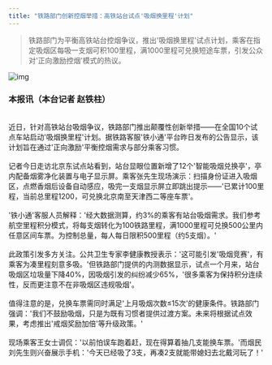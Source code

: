 ```yaml
---
title: "铁路部门创新控烟举措：高铁站台试点'吸烟换里程'计划"
---
```


>铁路部门为平衡高铁站台控烟争议，推出'吸烟换里程'试点计划，乘客在指定吸烟区每吸一支烟可积100里程，满1000里程可兑换短途车票，引发公众对'正向激励控烟'模式的热议。
<!-- truncate -->

![img](./img.png)

<h3>本报讯（本台记者 赵铁柱）</h3><br/>近日，针对高铁站台吸烟争议，铁路部门推出颠覆性创新举措——在全国10个试点车站启动'吸烟换里程'计划。据铁路客服'铁小通'平台昨日发布的公告显示，该计划旨在通过'正向激励'平衡控烟需求与部分乘客习惯。<br/><br/>记者今日走访北京东试点站看到，站台显眼位置新增了12个'智能吸烟兑换亭'，亭内配备烟雾净化装置与电子显示屏。乘客张先生现场演示：扫描身份证进入吸烟区，点燃香烟后设备自动感应，吸完一支烟显示屏立即跳出提示——'已累计100里程，当前总里程1200，可兑换北京南至天津西二等座车票'。<br/><br/>'铁小通'客服人员解释：'经大数据测算，约3%的乘客有站台吸烟需求。我们参考航空里程积分模式，将每支烟转化为100铁路里程，满1000里程可兑换500公里内任意区间车票。为控制总量，每人每日限积500里程（约5支烟）。'<br/><br/>此政策引发多方关注。公共卫生专家李健康教授表示：'这可能引发'吸烟竞赛'，有乘客为凑里程刻意多吸。'但铁路部门提供的内测数据显示，试点一个月来，站台吸烟区垃圾量下降40%，因吸烟引发的纠纷减少65%，'很多乘客为保持积分连续性，反而更注意不在非吸烟区违规吸烟'。<br/><br/>值得注意的是，兑换车票需同时满足'上月吸烟次数≤15次'的健康条件。铁路部门强调：'我们不鼓励吸烟，只是为既有习惯者提供过渡方案。未来将根据试点效果，考虑推出'戒烟奖励加倍'等升级政策。'<br/><br/>现场乘客王女士调侃：'以前怕误车跑着赶，现在得算着抽几支能换车票。'而烟民刘先生则兴奋展示手机：'今天已经吸了3支，再凑2支就能带媳妇去北戴河玩了！'
